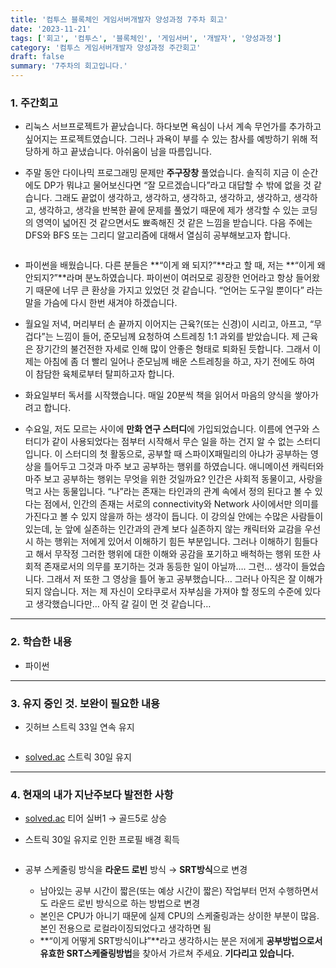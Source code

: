```yaml
---
title: '컴투스 블록체인 게임서버개발자 양성과정 7주차 회고'
date: '2023-11-21'
tags: ['회고', '컴투스', '블록체인', '게임서버', '개발자', '양성과정']
category: '컴투스 게임서버개발자 양성과정 주간회고'
draft: false
summary: '7주차의 회고입니다.'
---
```


### 1. 주간회고

- 리눅스 서브프로젝트가 끝났습니다. 하다보면 욕심이 나서 계속 무언가를 추가하고 싶어지는 프로젝트였습니다. 그러나 과욕이 부를 수 있는 참사를 예방하기 위해 적당하게 하고 끝냈습니다. 아쉬움이 남을 따름입니다.

- 주말 동안 다이나믹 프로그래밍 문제만 **주구장창** 풀었습니다. 솔직히 지금 이 순간에도 DP가 뭐냐고 물어보신다면 “잘 모르겠습니다”라고 대답할 수 밖에 없을 것 같습니다. 그래도 끝없이 생각하고, 생각하고, 생각하고, 생각하고, 생각하고, 생각하고, 생각하고, 생각을 반복한 끝에 문제를 풀었기 때문에 제가 생각할 수 있는 코딩의 영역이 넓어진 것 같으면서도 뾰족해진 것 같은 느낌을 받습니다. 다음 주에는 DFS와 BFS 또는 그리디 알고리즘에 대해서 열심히 공부해보고자 합니다.

  <Image alt="" src="/static/images/reminiscence/10.png" width={800} height={800} />

- 파이썬을 배웠습니다. 다른 분들은 **“이게 왜 되지?”**라고 할 때, 저는 **“이게 왜 안되지?”**라며 분노하였습니다. 파이썬이 여러모로 굉장한 언어라고 항상 들어왔기 때문에 너무 큰 환상을 가지고 있었던 것 같습니다. “언어는 도구일 뿐이다” 라는 말을 가슴에 다시 한번 새겨야 하겠습니다.

- 월요일 저녁, 머리부터 손 끝까지 이어지는 근육?(또는 신경)이 시리고, 아프고, “무겁다”는 느낌이 들어, 준모님께 요청하여 스트레칭 1:1 과외를 받았습니다. 제 근육은 장기간의 불건전한 자세로 인해 많이 안좋은 형태로 퇴화된 듯합니다. 그래서 이제는 아침에 좀 더 빨리 일어나 준모님께 배운 스트레칭을 하고, 자기 전에도 하여 이 참담한 육체로부터 탈피하고자 합니다.

- 화요일부터 독서를 시작했습니다. 매일 20분씩 책을 읽어서 마음의 양식을 쌓아가려고 합니다.

- 수요일, 저도 모르는 사이에 **만화 연구 스터디**에 가입되었습니다. 이름에 연구와 스터디가 같이 사용되었다는 점부터 시작해서 무슨 일을 하는 건지 알 수 없는 스터디입니다. 이 스터디의 첫 활동으로, 공부할 때 스파이X패밀리의 아냐가 공부하는 영상을 틀어두고 그것과 마주 보고 공부하는 행위를 하였습니다. 애니메이션 캐릭터와 마주 보고 공부하는 행위는 무엇을 위한 것일까요? 인간은 사회적 동물이고, 사랑을 먹고 사는 동물입니다. “나”라는 존재는 타인과의 관계 속에서 정의 된다고 볼 수 있다는 점에서, 인간의 존재는 서로의 connectivity와 Network 사이에서만 의미를 가진다고 볼 수 있지 않을까 하는 생각이 듭니다. 이 강의실 안에는 수많은 사람들이 있는데, 눈 앞에 실존하는 인간과의 관계 보다 실존하지 않는 캐릭터와 교감을 우선시 하는 행위는 저에게 있어서 이해하기 힘든 부분입니다. 그러나 이해하기 힘들다고 해서 무작정 그러한 행위에 대한 이해와 공감을 포기하고 배척하는 행위 또한 사회적 존재로서의 의무를 포기하는 것과 동등한 일이 아닐까…. 그런… 생각이 들었습니다. 그래서 저 또한 그 영상을 틀어 놓고 공부했습니다… 그러나 아직은 잘 이해가 되지 않습니다. 저는 제 자신이 오타쿠로서 자부심을 가져야 할 정도의 수준에 있다고 생각했습니다만… 아직 갈 길이 먼 것 같습니다…

---

### 2. 학습한 내용

- 파이썬

---

### 3. 유지 중인 것. 보완이 필요한 내용

- 깃허브 스트릭 33일 연속 유지

  <Image alt="" src="/static/images/reminiscence/11.png" width={800} height={800} />

- [solved.ac](http://solved.ac) 스트릭 30일 유지
  <Image alt="" src="/static/images/reminiscence/12.png" width={800} height={800} />

---

### 4. 현재의 내가 지난주보다 발전한 사항

- [solved.ac](http://solved.ac) 티어 실버1 → 골드5로 상승
- 스트릭 30일 유지로 인한 프로필 배경 획득

  <Image alt="" src="/static/images/reminiscence/13.png" width={800} height={800} />

- 공부 스케줄링 방식을 **라운드 로빈** 방식 → **SRT방식**으로 변경
  - 남아있는 공부 시간이 짧은(또는 예상 시간이 짧은) 작업부터 먼저 수행하면서도 라운드 로빈 방식으로 하는 방법으로 변경
  - 본인은 CPU가 아니기 때문에 실제 CPU의 스케줄링과는 상이한 부분이 많음. 본인 전용으로 로컬라이징되었다고 생각하면 됨
  - **“이게 어떻게 SRT방식이냐”**라고 생각하시는 분은 저에게 **공부방법으로서 유효한 SRT스케줄링방법**을 찾아서 가르쳐 주세요. **기다리고 있습니다.**
